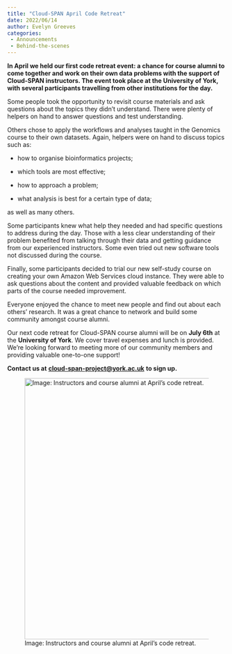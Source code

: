 ```yaml
---
title: "Cloud-SPAN April Code Retreat"
date: 2022/06/14
author: Evelyn Greeves
categories:
 - Announcements
 - Behind-the-scenes
---
```


**In April we held our first code retreat event: a chance for course alumni to come together and work on their own data problems with the support of Cloud-SPAN instructors. The event took place at the University of York, with several participants travelling from other institutions for the day.**

Some people took the opportunity to revisit course materials and ask questions about the topics they didn’t understand. There were plenty of helpers on hand to answer questions and test understanding.

Others chose to apply the workflows and analyses taught in the Genomics course to their own datasets. Again, helpers were on hand to discuss topics such as:

-   how to organise bioinformatics projects;

-   which tools are most effective;

-   how to approach a problem;

-   what analysis is best for a certain type of data;

as well as many others. 

Some participants knew what help they needed and had specific questions to address during the day. Those with a less clear understanding of their problem benefited from talking through their data and getting guidance from our experienced instructors. Some even tried out new software tools not discussed during the course.

Finally, some participants decided to trial our new self-study course on creating your own Amazon Web Services cloud instance. They were able to ask questions about the content and provided valuable feedback on which parts of the course needed improvement.

Everyone enjoyed the chance to meet new people and find out about each others’ research. It was a great chance to network and build some community amongst course alumni.

Our next code retreat for Cloud-SPAN course alumni will be on **July 6th** at the **University of York**. We cover travel expenses and lunch is provided. We’re looking forward to meeting more of our community members and providing valuable one-to-one support!

**Contact us at** [**cloud-span-project\@york.ac.uk**]{.underline} **to sign up.**

![Image: Instructors and course alumni at April's code retreat.](Group%20image%20Code%20Retreat.jpeg){fig-align="left" fig-alt="" width="600"} 

